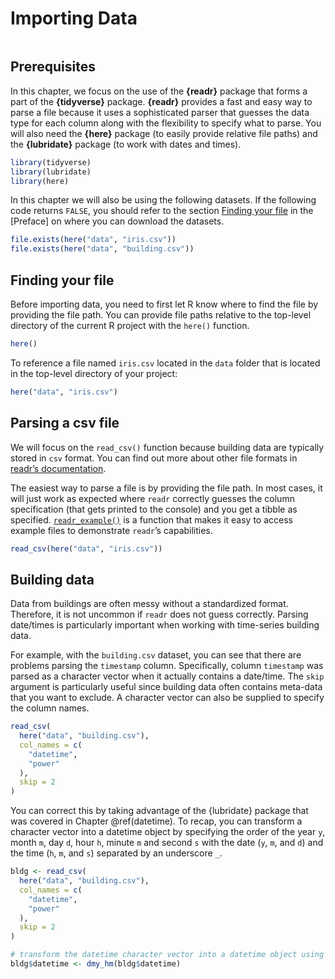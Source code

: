 # Importing Data

```r
```

## Prerequisites

In this chapter, we focus on the use of the **{readr}** package that forms a part of the **{tidyverse}** package. **{readr}** provides a fast and easy way to parse a file because it uses a sophisticated parser that guesses the data type for each column along with the flexibility to specify what to parse. You will also need  the **{here}** package (to easily provide relative file paths) and the **{lubridate}** package (to work with dates and times). 

```r
library(tidyverse)
library(lubridate)
library(here)
```

In this chapter we will also be using the following datasets. If the following code returns `FALSE`, you should refer to the section [Finding your file] in the [Preface] on where you can download the datasets. 

```r
file.exists(here("data", "iris.csv"))
file.exists(here("data", "building.csv"))
```


## Finding your file

Before importing data, you need to first let R know where to find the file by providing the file path. You can provide file paths relative to the top-level directory of the current R project with the `here()` function.

```r
here()
```

To reference a file named `iris.csv` located in the `data` folder that is located in the top-level directory of your project:

```r
here("data", "iris.csv")
```

## Parsing a csv file

We will focus on the `read_csv()` function because building data are typically stored in `csv` format. You can find out more about other file formats in [readr's documentation](https://readr.tidyverse.org). 

The easiest way to parse a file is by providing the file path. In most cases, it will just work as expected where `readr` correctly guesses the column specification (that gets printed to the console) and you get a tibble as specified. [`readr_example()`](https://readr.tidyverse.org/reference/readr_example.html) is a function that makes it easy to access example files to demonstrate `readr`'s capabilities.

```r
read_csv(here("data", "iris.csv"))
```

## Building data

Data from buildings are often messy without a standardized format. Therefore, it is not uncommon if `readr` does not guess correctly. Parsing date/times is particularly important when working with time-series building data.

For example, with the `building.csv` dataset, you can see that there are problems parsing the `timestamp` column. Specifically, column `timestamp` was parsed as a character vector when it actually contains a date/time. The `skip` argument is particularly useful since building data often contains meta-data that you want to exclude. A character vector can also be supplied to specify the column names. 

```r

read_csv(
  here("data", "building.csv"),
  col_names = c(
    "datetime",
    "power"
  ),
  skip = 2
)
```

You can correct this by taking advantage of the {lubridate} package that was covered in Chapter \@ref(datetime). To recap, you can transform a character vector into a datetime object by specifying the order of the year `y`, month `m`, day `d`, hour `h`, minute `m` and second `s` with the date (`y`, `m`, and `d`) and the time (`h`, `m`, and `s`) separated by an underscore `_`. 

```r
bldg <- read_csv(
  here("data", "building.csv"),
  col_names = c(
    "datetime",
    "power"
  ),
  skip = 2
)

# transform the datetime character vector into a datetime object using {lubridate}
bldg$datetime <- dmy_hm(bldg$datetime)

```
